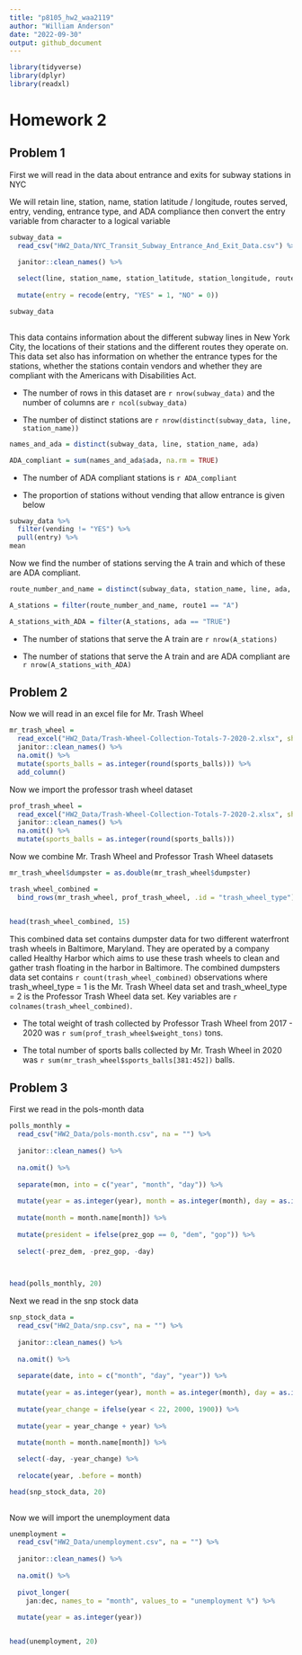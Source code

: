 ```yaml
---
title: "p8105_hw2_waa2119"
author: "William Anderson"
date: "2022-09-30"
output: github_document
---
```


```r

library(tidyverse)
library(dplyr)
library(readxl)

```


# Homework 2

## Problem 1
First we will read in the data about entrance and exits for subway stations in NYC

We will retain line, station, name, station latitude / longitude, routes served, entry, vending, entrance type, and ADA compliance then convert the entry variable from character to a logical variable


```r
subway_data = 
  read_csv("HW2_Data/NYC_Transit_Subway_Entrance_And_Exit_Data.csv") %>%

  janitor::clean_names() %>%
  
  select(line, station_name, station_latitude, station_longitude, route1:route11, entry, exit_only, vending, entrance_type, ada) %>%
  
  mutate(entry = recode(entry, "YES" = 1, "NO" = 0))

subway_data
  
```


This data contains information about the different subway lines in New York City, the locations of their stations and the different routes they operate on. This data set also has information on whether the entrance types for the stations, whether the stations contain vendors and whether they are compliant with the Americans with Disabilities Act. 

* The number of rows in this dataset are `r nrow(subway_data)` and the number of columns are `r ncol(subway_data)`

* The number of distinct stations are `r nrow(distinct(subway_data, line, station_name))`


```r
names_and_ada = distinct(subway_data, line, station_name, ada)

ADA_compliant = sum(names_and_ada$ada, na.rm = TRUE)
```

* The number of ADA compliant stations is `r ADA_compliant`


* The proportion of stations without vending that allow entrance is given below

```r
subway_data %>%
  filter(vending != "YES") %>%
  pull(entry) %>%
mean

```


Now we find the number of stations serving the A train and which of these are ADA compliant. 

```r

route_number_and_name = distinct(subway_data, station_name, line, ada, across(contains("route")))

A_stations = filter(route_number_and_name, route1 == "A")

A_stations_with_ADA = filter(A_stations, ada == "TRUE")

```

* The number of stations that serve the A train are `r nrow(A_stations)`

* The number of stations that serve the A train and are ADA compliant are `r nrow(A_stations_with_ADA)`



## Problem 2

Now we will read in an excel file for Mr. Trash Wheel

```r

mr_trash_wheel = 
  read_excel("HW2_Data/Trash-Wheel-Collection-Totals-7-2020-2.xlsx", sheet = "Mr. Trash Wheel", skip = 1, na = "", range = cell_cols(1:14)) %>%
  janitor::clean_names() %>%
  na.omit() %>%
  mutate(sports_balls = as.integer(round(sports_balls))) %>%
  add_column()

```


Now we import the professor trash wheel dataset

```r

prof_trash_wheel = 
  read_excel("HW2_Data/Trash-Wheel-Collection-Totals-7-2020-2.xlsx", sheet = "Professor Trash Wheel", skip = 1, na = "") %>%
  janitor::clean_names() %>%
  na.omit() %>%
  mutate(sports_balls = as.integer(round(sports_balls)))

```


Now we combine Mr. Trash Wheel and Professor Trash Wheel datasets

```r
mr_trash_wheel$dumpster = as.double(mr_trash_wheel$dumpster)

trash_wheel_combined = 
  bind_rows(mr_trash_wheel, prof_trash_wheel, .id = "trash_wheel_type")


head(trash_wheel_combined, 15)
```


This combined data set contains dumpster data for two different waterfront trash wheels in Baltimore, Maryland. They are operated by a company called Healthy Harbor which aims to use these trash wheels to clean and gather trash floating in the harbor in Baltimore. The combined dumpsters data set contains `r count(trash_wheel_combined)` observations where trash_wheel_type = 1 is the Mr. Trash Wheel data set and trash_wheel_type = 2 is the Professor Trash Wheel data set. Key variables are `r colnames(trash_wheel_combined)`. 


* The total weight of trash collected by Professor Trash Wheel from 2017 - 2020 was `r sum(prof_trash_wheel$weight_tons)` tons.


* The total number of sports balls collected by Mr. Trash Wheel in 2020 was `r sum(mr_trash_wheel$sports_balls[381:452])` balls. 



## Problem 3

First we read in the pols-month data

```r
polls_monthly = 
  read_csv("HW2_Data/pols-month.csv", na = "") %>%
  
  janitor::clean_names() %>%
  
  na.omit() %>%
  
  separate(mon, into = c("year", "month", "day")) %>%
  
  mutate(year = as.integer(year), month = as.integer(month), day = as.integer(day)) %>%
  
  mutate(month = month.name[month]) %>%
  
  mutate(president = ifelse(prez_gop == 0, "dem", "gop")) %>%
  
  select(-prez_dem, -prez_gop, -day)
  


head(polls_monthly, 20)
```


Next we read in the snp stock data

```r
snp_stock_data = 
  read_csv("HW2_Data/snp.csv", na = "") %>%
  
  janitor::clean_names() %>%
  
  na.omit() %>%
  
  separate(date, into = c("month", "day", "year")) %>%
  
  mutate(year = as.integer(year), month = as.integer(month), day = as.integer(day)) %>%
  
  mutate(year_change = ifelse(year < 22, 2000, 1900)) %>%
  
  mutate(year = year_change + year) %>%
  
  mutate(month = month.name[month]) %>%

  select(-day, -year_change) %>%
  
  relocate(year, .before = month)

head(snp_stock_data, 20)
  
```


Now we will import the unemployment data

```r
unemployment = 
  read_csv("HW2_Data/unemployment.csv", na = "") %>%
  
  janitor::clean_names() %>%
  
  na.omit() %>%
  
  pivot_longer(
    jan:dec, names_to = "month", values_to = "unemployment %") %>%
  
  mutate(year = as.integer(year))


head(unemployment, 20)

```

 
